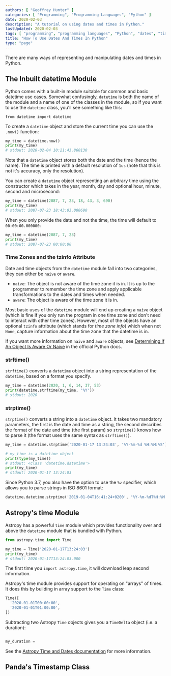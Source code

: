```yaml
---
authors: [ "Geoffrey Hunter" ]
categories: [ "Programming", "Programming Languages", "Python" ]
date: 2020-02-03
description: "A tutorial on using dates and times in Python."
lastUpdated: 2020-02-03
tags: [ "programming", "programming languages", "Python", "dates", "times", "tutorial", "datetime", "time zones", "UTC", "strftime", "strptime", "modules", "tzinfo", "ISO 8601" ]
title: "How To Use Dates And Times In Python"
type: "page"
---
```



There are many ways of representing and manipulating dates and times in Python.

## The Inbuilt datetime Module

Python comes with a built-in module suitable for common and basic datetime use cases. Somewhat confusingly, `datetime` is both the name of the module and a name of one of the classes in the module, so if you want to use the `datetime` class, you'll see something like this:

`from datetime import datetime`

To create a `datetime` object and store the current time you can use the `.now()` function:

```python
my_time = datetime.now()
print(my_time)
# stdout: 2020-02-04 10:21:43.860130
```

Note that a `datetime` object stores both the date and the time (hence the name). The time is printed with a default resolution of `1us` (note that this is not it's accuracy, only the resolution).

You can create a `datetime` object representing an arbitrary time using the constructor which takes in the year, month, day and optional hour, minute, second and microsecond:

```python
my_time = datetime(2087, 7, 23, 18, 43, 3, 690)
print(my_time)
# stdout: 2087-07-23 18:43:03.000690
```

When you only provide the date and not the time, the time will default to `00:00:00.000000`:

```python
my_time = datetime(2087, 7, 23)
print(my_time)
# stdout: 2087-07-23 00:00:00
```

### Time Zones and the tzinfo Attribute

Date and time objects from the `datetime` module fall into two categories, they can either be `naive` or `aware`.

* `naive`: The object is not aware of the time zone it is in. It is up to the programmer to remember the time zone and apply applicable transformations to the dates and times when needed.
* `aware`: The object is aware of the time zone it is in.

Most basic uses of the `datetime` module will end up creating a `naive` object (which is fine if you only run the program in one time zone and don't need to interact with other time zones). However, most of the objects have an optional `tzinfo` attribute (which stands for _time zone info_) which when not `None`, capture information about the time zone that the datetime is in.

If you want more information on `naive` and `aware` objects, see [Determining If An Object Is Aware Or Naive](https://docs.python.org/3/library/datetime.html#determining-if-an-object-is-aware-or-naive) in the official Python docs.

### strftime()

`strftime()` converts a `datetime` object into a string representation of the `datetime`, based on a format you specify.

```python
my_time = datetime(2020, 1, 6, 14, 37, 53)
print(datetime.strftime(my_time, '%Y'))
# stdout: 2020
```

### strptime()

`strptime()` converts a string into a `datetime` object. It takes two mandatory parameters, the first is the date and time as a string, the second describes the format of the date and time (the first param) so `strptime()` knows how to parse it (the format uses the same syntax as `strftime()`).

```python
my_time = datetime.strptime('2020-01-17 13:24:03', '%Y-%m-%d %H:%M:%S')

# my_time is a datetime object
print(type(my_time))
# stdout: <class 'datetime.datetime'>
print(my_time)
# stdout: 2020-01-17 13:24:03
```

Since Python 3.7, you also have the option to use the `%z` specifier, which allows you to parse strings in ISO 8601 format:

```python
datetime.datetime.strptime('2019-01-04T16:41:24+0200', "%Y-%m-%dT%H:%M:%S%z")
```

## Astropy's time Module

Astropy has a powerful `time` module which provides functionality over and above the `datetime` module that is bundled with Python.

```python
from astropy.time import Time

my_time = Time('2020-01-17T13:24:03')
print(my_time)
# stdout: 2020-01-17T13:24:03.000
```

The first time you `import astropy.time`, it will download leap second information.

Astropy's time module provides support for operating on "arrays" of times. It does this by building in array support to the `Time` class:

```python
Time([
  '2020-01-01T00:00:00',
  '2020-01-01T01:00:00',
])
```

Subtracting two Astropy `Time` objects gives you a `TimeDelta` object (i.e. a duration):

```python

my_duration = 
```

See the [Astropy Time and Dates documentation](https://docs.astropy.org/en/stable/time/) for more information.

## Panda's Timestamp Class
